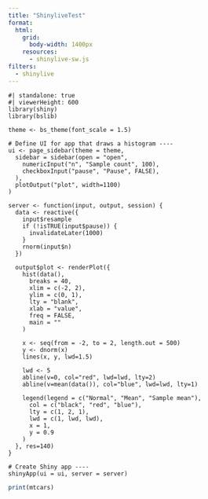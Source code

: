```yaml
---
title: "ShinyliveTest"
format:
  html: 
    grid: 
      body-width: 1400px
    resources: 
      - shinylive-sw.js
filters:
  - shinylive
---
```

```shinylive-r
#| standalone: true
#| viewerHeight: 600
library(shiny)
library(bslib)

theme <- bs_theme(font_scale = 1.5)

# Define UI for app that draws a histogram ----
ui <- page_sidebar(theme = theme,
  sidebar = sidebar(open = "open",
    numericInput("n", "Sample count", 100),
    checkboxInput("pause", "Pause", FALSE),
  ),
  plotOutput("plot", width=1100)
)

server <- function(input, output, session) {
  data <- reactive({
    input$resample
    if (!isTRUE(input$pause)) {
      invalidateLater(1000)
    }
    rnorm(input$n)
  })
  
  output$plot <- renderPlot({
    hist(data(),
      breaks = 40,
      xlim = c(-2, 2),
      ylim = c(0, 1),
      lty = "blank",
      xlab = "value",
      freq = FALSE,
      main = ""
    )
    
    x <- seq(from = -2, to = 2, length.out = 500)
    y <- dnorm(x)
    lines(x, y, lwd=1.5)
    
    lwd <- 5
    abline(v=0, col="red", lwd=lwd, lty=2)
    abline(v=mean(data()), col="blue", lwd=lwd, lty=1)

    legend(legend = c("Normal", "Mean", "Sample mean"),
      col = c("black", "red", "blue"),
      lty = c(1, 2, 1),
      lwd = c(1, lwd, lwd),
      x = 1,
      y = 0.9
    )
  }, res=140)
}

# Create Shiny app ----
shinyApp(ui = ui, server = server)
```



```r
print(mtcars)

```

